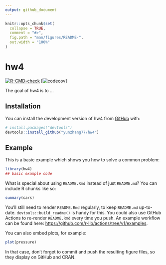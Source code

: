 ```yaml
---
output: github_document
---
```


<!-- README.md is generated from README.Rmd. Please edit that file -->

```r
knitr::opts_chunk$set(
  collapse = TRUE,
  comment = "#>",
  fig.path = "man/figures/README-",
  out.width = "100%"
)
```

# hw4

<!-- badges: start -->
[![R-CMD-check](https://github.com/yunzhang77/hw4/workflows/R-CMD-check/badge.svg)](https://github.com/yunzhang77/hw4/actions)
[![codecov](https://codecov.io/gh/yunzhang77/hw4/settings/badge)]
<!-- badges: end -->

The goal of hw4 is to ...

## Installation

You can install the development version of hw4 from [GitHub](https://github.com/) with:

``` r
# install.packages("devtools")
devtools::install_github("yunzhang77/hw4")
```

## Example

This is a basic example which shows you how to solve a common problem:

```r
library(hw4)
## basic example code
```

What is special about using `README.Rmd` instead of just `README.md`? You can include R chunks like so:

```r
summary(cars)
```

You'll still need to render `README.Rmd` regularly, to keep `README.md` up-to-date. `devtools::build_readme()` is handy for this. You could also use GitHub Actions to re-render `README.Rmd` every time you push. An example workflow can be found here: <https://github.com/r-lib/actions/tree/v1/examples>.

You can also embed plots, for example:

```r
plot(pressure)
```

In that case, don't forget to commit and push the resulting figure files, so they display on GitHub and CRAN.
